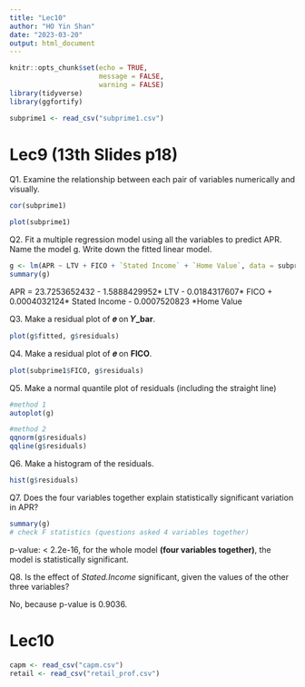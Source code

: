 ```yaml
---
title: "Lec10"
author: "HO Yin Shan"
date: "2023-03-20"
output: html_document
---
```


```r
knitr::opts_chunk$set(echo = TRUE,
                      message = FALSE,
                      warning = FALSE)
library(tidyverse)
library(ggfortify)
```


```r
subprime1 <- read_csv("subprime1.csv")
```

# Lec9 (13th Slides p18)

Q1. Examine the relationship between each pair of variables numerically and visually.

```r
cor(subprime1)
```

```r
plot(subprime1)
```
Q2. Fit a multiple regression model using all the variables to predict APR. Name the model g. Write down the fitted linear model.

```r
g <- lm(APR ~ LTV + FICO + `Stated Income` + `Home Value`, data = subprime1)
summary(g)
```

APR = 23.7253652432 - 1.5888429952* LTV - 0.0184317607* FICO + 0.0004032124* Stated Income - 0.0007520823 *Home Value


Q3. Make a residual plot of **𝑒** on **𝑌_bar**.

```r
plot(g$fitted, g$residuals)
```

Q4. Make a residual plot of **𝑒** on **FICO**.

```r
plot(subprime1$FICO, g$residuals)
```
Q5. Make a normal quantile plot of residuals (including the straight line) 

```r
#method 1
autoplot(g)

#method 2 
qqnorm(g$residuals)
qqline(g$residuals)
```

Q6. Make a histogram of the residuals.

```r
hist(g$residuals)
```
Q7. Does the four variables together explain statistically significant variation in APR?

```r
summary(g)
# check F statistics (questions asked 4 variables together)
```

p-value: < 2.2e-16, for the whole model **(four variables together)**, the model is statistically significant.


Q8. Is the effect of *Stated.Income* significant, given the values of the other three variables?

No, because p-value is 0.9036.



# Lec10

```r
capm <- read_csv("capm.csv")
retail <- read_csv("retail_prof.csv")
```



